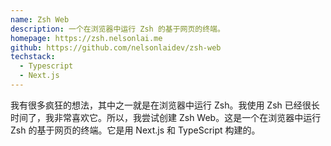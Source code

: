```yaml
---
name: Zsh Web
description: 一个在浏览器中运行 Zsh 的基于网页的终端。
homepage: https://zsh.nelsonlai.me
github: https://github.com/nelsonlaidev/zsh-web
techstack:
  - Typescript
  - Next.js
---
```


我有很多疯狂的想法，其中之一就是在浏览器中运行 Zsh。我使用 Zsh 已经很长时间了，我非常喜欢它。所以，我尝试创建 Zsh Web。这是一个在浏览器中运行 Zsh 的基于网页的终端。它是用 Next.js 和 TypeScript 构建的。
